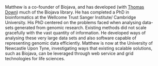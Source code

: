 Matthew is a co-founder of Biojava, and has developed (with [[Thomas Down|Thomas Down]]) much of the Biojava library. He has completed a PhD in bioinformatics at the Wellcome Trust Sanger Institute/ Cambridge University. His PhD centered on the problems faced when analysing data-sets generated from genomic research. Existing methods did not scale gracefully with the vast quantity of information. He developed ways of analysing these very large data sets and also software capable of representing genomic data efficiently. Matthew is now at the University of Newcastle Upon Tyne, investigating ways that existing scalable solutions, such as Biojava, can be leveraged through web service and grid technologies for life sciences.